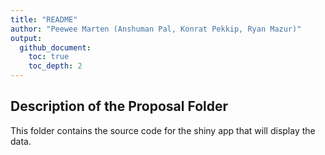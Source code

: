 ```yaml
---
title: "README"
author: "Peewee Marten (Anshuman Pal, Konrat Pekkip, Ryan Mazur)"
output: 
  github_document:
    toc: true
    toc_depth: 2
---
```


## Description of the Proposal Folder

This folder contains the source code for the shiny app that will display the data.